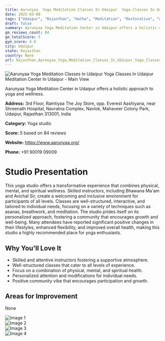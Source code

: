 ```yaml
---
title: Aarunyaa  Yoga Meditation Classes In Udaipur  Yoga Classes In Udaipur  Meditation Center In Udaipur
date: 2025-03-08
tags: ["Udaipur", "Rajasthan", "Hatha", "Meditation", "Restorative", "welcoming", "community-focused", "Udaipur"]  
draft: false
summary: Aarunyaa Yoga Meditation Center in Udaipur offers a holistic approach to yoga and wellness.
gm_reviews_count: 84
gm_totalScore: 5
gym_score: 4.8
city: Udaipur
state: Rajasthan
country: None
url: Rajasthan_Aarunyaa_Yoga_Meditation_Classes_In_Udaipur_Yoga_Classes_In_Udaipur_Meditation_Center_In_Udaipur
---
```


<div className="aspect-[16/9] relative my-8">
  <img 
    src="https://lh5.googleusercontent.com/p/AF1QipONpAGsvlgaJzEOJYYsNO3dW4hn3I40GrXx5k1q=w1920-h1080-k-no"
    alt="Aarunyaa  Yoga Meditation Classes In Udaipur  Yoga Classes In Udaipur  Meditation Center In Udaipur - Main View"
    className="object-cover absolute inset-0 w-full h-full rounded-lg"
  />
</div>

Aarunyaa Yoga Meditation Center in Udaipur offers a holistic approach to yoga and wellness.

**Address:** 3rd Floor, Ramtiyaa The Joy Store, opp. Everest Aashiyana, near Shreenath Hospital, Navratna Complex, Navlok, Mahaveer Colony Park, Udaipur, Rajasthan 313001, India

**Category:** Yoga studio

**Score:** 5 based on 84 reviews

**Website:** https://www.aarunyaa.org/

**Phone:** +91 90019 09009

# Studio Presentation

This yoga studio offers a transformative experience that combines physical, mental, and spiritual wellness.
Skilled instructors, including Bhawana Ma'am and Avichal Sir, create a welcoming and inclusive environment for participants of all levels.
Classes are well-structured, interactive, and tailored to individual needs, focusing on a variety of techniques such as asanas, breathwork, and meditation.
The studio prides itself on its personalized approach, fostering a community that encourages growth and well-being.
Many attendees have reported significant positive changes in their lifestyles, enhanced flexibility, and improved overall health, making this studio a highly recommended place for yoga enthusiasts.

## Why You'll Love It

- Skilled and attentive instructors fostering a supportive atmosphere.
- Well-structured classes that cater to all levels of experience.
- Focus on a combination of physical, mental, and spiritual health.
- Personalized attention and modifications for individual needs.
- Positive community vibe that encourages participation and growth.

## Areas for Improvement

None

<div className="grid grid-cols-1 xl:grid-cols-2 gap-4 my-8">
<div className="aspect-[4/3] relative"><img src="https://lh3.googleusercontent.com/p/AF1QipNPkbxhadLpXo78CEChsYxr_w1OLTs6pQrmiOr-=w1920-h1080-k-no" alt="Image 1" className="object-cover absolute inset-0 w-full h-full rounded-lg" /></div>
<div className="aspect-[4/3] relative"><img src="https://lh5.googleusercontent.com/p/AF1QipPJ1vymUq2AbfBjxAUPLSe2BychhBTv0g3W2Spx=w1920-h1080-k-no" alt="Image 2" className="object-cover absolute inset-0 w-full h-full rounded-lg" /></div>
<div className="aspect-[4/3] relative"><img src="https://lh5.googleusercontent.com/p/AF1QipND8B-169osG7uxmOwiO8fcXXla8XKI4AzcNADX=w1920-h1080-k-no" alt="Image 3" className="object-cover absolute inset-0 w-full h-full rounded-lg" /></div>
<div className="aspect-[4/3] relative"><img src="https://lh5.googleusercontent.com/p/AF1QipPN6CIG7afQtkx7wq6ofZs4xd3NgFb4GvqgqT8h=w1920-h1080-k-no" alt="Image 4" className="object-cover absolute inset-0 w-full h-full rounded-lg" /></div>
</div>